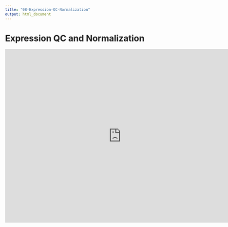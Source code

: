 ```yaml
---
title: "08-Expression-QC-Normalization"
output: html_document
---
```


# Expression QC and Normalization

<iframe src="https://docs.google.com/a/broadinstitute.org/presentation/d/e/2PACX-1vQwnwlAYfbNIQpIeCPYe6fMxGvZJxsnrYroIYcGGJGuBizo2Yu69BG6ew6jyY2X1HRRtVPSLZ64nQpX/embed?start=false&loop=false&delayms=3000" frameborder="0" width="760" height="569" allowfullscreen="true" mozallowfullscreen="true" webkitallowfullscreen="true"></iframe>
